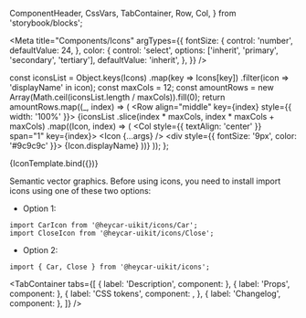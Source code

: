   ComponentHeader,
  CssVars,
  TabContainer,
  Row,
  Col,
} from 'storybook/blocks';

<!-- Meta -->

<Meta
  title="Components/Icons"
  argTypes={{
    fontSize: {
      control: 'number',
      defaultValue: 24,
    },
    color: {
      control: 'select',
      options: ['inherit', 'primary', 'secondary', 'tertiary'],
      defaultValue: 'inherit',
    },
  }}
/>

  const iconsList = Object.keys(Icons)
    .map(key => Icons[key])
    .filter(icon => 'displayName' in icon);
  const maxCols = 12;
  const amountRows = new Array(Math.ceil(iconsList.length / maxCols)).fill(0);
  return amountRows.map((_, index) => (
    <Row align="middle" key={index} style={{ width: '100%' }}>
      {iconsList
        .slice(index * maxCols, index * maxCols + maxCols)
        .map((Icon, index) => (
          <Col style={{ textAlign: 'center' }} span="1" key={index}>
            <Icon {...args} />
            <div style={{ fontSize: '9px', color: '#9c9c9c' }}>
              {Icon.displayName}
            </div>
          </Col>
        ))}
    </Row>
  ));
};

<!-- Canvas -->

<Story name="Icons">{IconTemplate.bind({})}</Story>

<!-- Docs -->

<ComponentHeader
  name="Icons"
  version={version}
  stage={1}
  design="https://www.figma.com/file/rrvkvQEoVTOHa7MzyKSaoz/OTP-Global-Design-System?node-id=1653%3A45210"
/>

Semantic vector graphics. Before using icons, you need to install import icons using one of these two options:

- Option 1:

```tsx
import CarIcon from '@heycar-uikit/icons/Car';
import CloseIcon from '@heycar-uikit/icons/Close';
```

- Option 2:

```tsx
import { Car, Close } from '@heycar-uikit/icons';
```

<!-- Description -->

<TabContainer
  tabs={[
    { label: 'Description', component: <Description /> },
    { label: 'Props', component: <Props of={SvgIcon} /> },
    {
      label: 'CSS tokens',
      component: <CssVars css={styles} />,
    },
    { label: 'Changelog', component: <Changelog /> },
  ]}
/>

